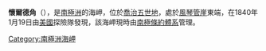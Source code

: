 {{coord|68|23|S|149|7|E|display=title}}

'''懷爾德角'''（{{lang-en|Cape Wild}}），是[[南極洲|南極洲]]的海岬，位於[[喬治五世地|喬治五世地]]，處於[[風琴管崖|風琴管崖]]東端，在1840年1月19日由[[美國|美國]]探險隊發現，該海岬現時由[[南極條約體系|南極條約體系]]管理。

{{DEFAULTSORT:Cape Wild}}
[[Category:南極洲海岬|Category:南極洲海岬]]


{{GeorgeVLand-geo-stub}}